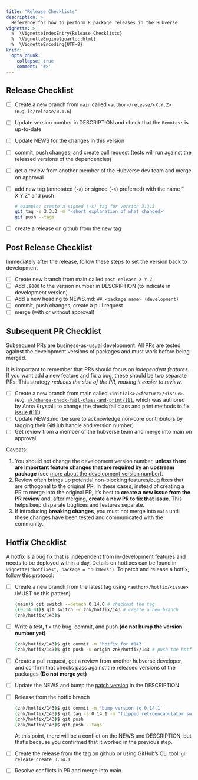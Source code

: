 ```yaml
---
title: "Release Checklists"
description: >
  Reference for how to perform R package releases in the Hubverse
vignette: >
  %  \VignetteIndexEntry{Release Checklists}
  %  \VignetteEngine{quarto::html}
  %  \VignetteEncoding{UTF-8}
knitr:
  opts_chunk: 
    collapse: true
    comment: '#>'
---
```


## Release Checklist

 - [ ] Create a new branch from `main` called `<author>/release/<X.Y.Z>` (e.g. `ls/release/0.1.6`)
 - [ ] Update version number in DESCRIPTION and check that the `Remotes:` is
       up-to-date
 - [ ] Update NEWS for the changes in this version
 - [ ] commit, push changes, and create pull request (tests will run against the released versions of the dependencies)
 - [ ] get a review from another member of the Hubverse dev team and merge on approval
 - [ ] add new tag (annotated (`-a`) or signed (`-s`) preferred) with the name "<package> X.Y.Z" and push
      
      ```bash
      # example: create a signed (-s) tag for version 3.3.3
      git tag -s 3.3.3 -m '<short explanation of what changed>'
      git push --tags
      ```
 - [ ] create a release on github from the new tag

## Post Release Checklist

Immediately after the release, follow these steps to set the version back to
development

 - [ ] Create new branch from main called `post-release-X.Y.Z`
 - [ ] Add `.9000` to the version number in DESCRIPTION (to indicate in development version)
 - [ ] Add a new heading to NEWS.md: `## <package name> (development)`
 - [ ] commit, push changes, create a pull request
 - [ ] merge (with or without approval)

## Subsequent PR Checklist

Subsequent PRs are business-as-usual development. All PRs are tested against
the development versions of packages and must work before being merged.

It is important to remember that PRs should focus on _independent features_. If
you want add a new feature and fix a bug, these should be two separate PRs. This
strategy _reduces the size of the PR, making it easier to review_.

 - [ ] Create a new branch from main called `<initials>/<feature>/<issue>`.
       (e.g.
       [`ak/change-check-fail-class-and-print/111`](https://github.com/hubverse-org/hubValidations/pull/114),
       which was authored by Anna Krystalli to change the check/fail class and
       print methods to fix [issue
       #111](https://github.com/hubverse-org/hubValidations/issues/111)).
 - [ ] Update NEWS.md (be sure to acknowledge non-core contributors by tagging
       their GitHub handle and version number)
 - [ ] Get review from a member of the hubverse team and merge into main on approval.


Caveats:

 1. You should not change the development version number, **unless
    there are important feature changes that are required by an upstream
    package** (see [more about the development version number](#dev)).
 2. Review often brings up potential non-blocking features/bug fixes that are
    orthogonal to the original PR. In these cases, instead of creating a PR to
    merge into the original PR, it's best to **create a new issue from the PR
    review** and, after merging, **create a new PR to fix that issue**. This
    helps keep disparate bugfixes and features separate.
 3. If introducing **breaking changes**, you must not merge into `main` until
    these changes have been tested and communicated with the community.

## Hotfix Checklist

A hotfix is a bug fix that is independent from in-development features and needs
to be deployed within a day. Details on hotfixes can be found in
`vignette("hotfixes", package = "hubDevs")`. To patch and release a hotfix,
follow this protocol:

 - [ ] Create a new branch from the latest tag using `<author>/hotfix/<issue>` (MUST be this pattern)
   ```sh
   (main)$ git switch --detach 0.14.0 # checkout the tag
   ((0.14.0))$ git switch -c znk/hotfix/143 # create a new branch
   (znk/hotfix/143)$
   ```
 - [ ] Write a test, fix the bug, commit, and push 
       **(do not bump the version number yet)**
   ```sh
   (znk/hotfix/143)$ git commit -m 'hotfix for #143'
   (znk/hotfix/143)$ git push -u origin znk/hotfix/143 # push the hotfix
   ```
 - [ ] Create a pull request, get a review from another hubverse developer, and confirm that checks pass against the released versions of the packages **(Do not merge yet)**
 - [ ] Update the NEWS and bump the [patch version](#patch) in the DESCRIPTION
 - [ ] Release from the hotfix branch
   ```sh
   (znk/hotfix/143)$ git commit -m 'bump version to 0.14.1'
   (znk/hotfix/143)$ git tag -s 0.14.1 -m 'flipped retroencabulator switch option'
   (znk/hotfix/143)$ git push
   (znk/hotfix/143)$ git push --tags
   ```
   At this point, there will be a conflict on the NEWS and DESCRIPTION, but
   that's because you confirmed that it worked in the previous step.
 - [ ] Create the release from the tag on github or using GitHub's CLI tool: 
   `gh release create 0.14.1`
 - [ ] Resolve conflicts in PR and merge into main. 


